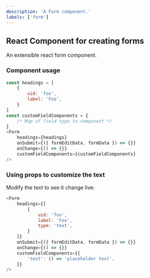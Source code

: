 ```yaml
---
description: 'A Form component.'
labels: ['form']
---
```



## React Component for creating forms

An extensible react form component.

### Component usage
```js
const headings = [
    {
        uid: 'foo',
        label: 'Foo',
    }
]
const customFieldComponents = {
    /* Map of field type to component */
}
<Form
    headings={headings}
    onSubmit={({ formEditData, formData }) => {}}
    onChange={() => {}}
    customFieldComponents={customFieldComponents}
/>
```

### Using props to customize the text

Modify the text to see it change live:
```js live
<Form
    headings={[
        {
            uid: 'foo',
            label: 'Foo',
            type: 'text',
        }
    ]}
    onSubmit={({ formEditData, formData }) => {}}
    onChange={() => {}}
    customFieldComponents={{
        'text': () => 'placeholder text',
    }}
/>
```
